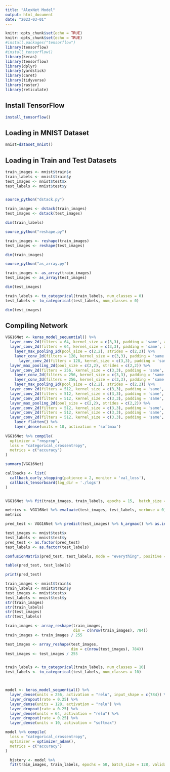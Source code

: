 ```yaml
---
title: "AlexNet Model"
output: html_document
date: "2023-03-01"
---
```


```r
knitr::opts_chunk$set(echo = TRUE)
knitr::opts_chunk$set(echo = TRUE)
#install.packages("tensorflow")
library(tensorflow)
#install_tensorflow()
library(keras)
library(tensorflow)
library(dplyr)
library(yardstick)
library(caret)
library(tidyverse)
library(raster)
library(reticulate)

```

## Install TensorFlow


```r
install_tensorflow()
```

## Loading in MNIST Dataset


```r
mnist=dataset_mnist()
```

## Loading in Train and Test Datasets


```r
train_images <- mnist$train$x
train_labels <- mnist$train$y
test_images <- mnist$test$x
test_labels <- mnist$test$y


source_python("dstack.py")

train_images <- dstack(train_images)
test_images <- dstack(test_images)

dim(train_labels)

source_python("reshape.py")

train_images <- reshape(train_images)
test_images <- reshape(test_images)

dim(train_images)

source_python("as_array.py")

train_images <- as_array(train_images)
test_images <- as_array(test_images)

dim(test_images)

train_labels <- to_categorical(train_labels, num_classes = 0)
test_labels <- to_categorical(test_labels, num_classes = 0)

dim(test_images)
```

## Compiling Network


```r
  
VGG16Net <- keras_model_sequential() %>% 
  layer_conv_2d(filters = 64, kernel_size = c(3,3), padding = 'same', activation = 'relu', input_shape = c(48,48,3)) %>%
  layer_conv_2d(filters = 64, kernel_size = c(3,3), padding = 'same', activation = 'relu') %>%
    layer_max_pooling_2d(pool_size = c(2,2), strides = c(2,2)) %>%
    layer_conv_2d(filters = 128, kernel_size = c(3,3), padding = 'same', activation = 'relu') %>%
      layer_conv_2d(filters = 128, kernel_size = c(3,3), padding = 'same', activation = 'relu') %>%
  layer_max_pooling_2d(pool_size = c(2,2), strides = c(2,2)) %>%
  layer_conv_2d(filters = 256, kernel_size = c(3,3), padding = 'same', activation = 'relu') %>%
    layer_conv_2d(filters = 256, kernel_size = c(3,3), padding = 'same', activation = 'relu') %>%
    layer_conv_2d(filters = 256, kernel_size = c(3,3), padding = 'same', activation = 'relu') %>%
    layer_max_pooling_2d(pool_size = c(2,2), strides = c(2,2)) %>%
  layer_conv_2d(filters = 512, kernel_size = c(3,3), padding = 'same', activation = 'relu') %>%
  layer_conv_2d(filters = 512, kernel_size = c(3,3), padding = 'same', activation = 'relu') %>%
  layer_conv_2d(filters = 512, kernel_size = c(3,3), padding = 'same', activation = 'relu') %>%
  layer_max_pooling_2d(pool_size = c(2,2), strides = c(2,2)) %>%
  layer_conv_2d(filters = 512, kernel_size = c(3,3), padding = 'same', activation = 'relu') %>%
  layer_conv_2d(filters = 512, kernel_size = c(3,3), padding = 'same', activation = 'relu') %>%
  layer_conv_2d(filters = 512, kernel_size = c(3,3), padding = 'same', activation = 'relu') %>%
    layer_flatten() %>%
    layer_dense(units = 10, activation = 'softmax')
    
VGG16Net %>% compile(
  optimizer = "rmsprop",
  loss = "categorical_crossentropy",
  metrics = c("accuracy")
)

summary(VGG16Net)

```

```r
callbacks <- list(
  callback_early_stopping(patience = 2, monitor = 'val_loss'),
  callback_tensorboard(log_dir = './logs')
)


VGG16Net %>% fit(train_images, train_labels, epochs = 15,  batch_size = 128,  callbacks = callbacks, validation_data = list(test_images, test_labels))

metrics <- VGG16Net %>% evaluate(test_images, test_labels, verbose = 0)
metrics
```

```r
pred_test <- VGG16Net %>% predict(test_images) %>% k_argmax() %>% as.integer()

test_images <- mnist$test$x
test_labels <- mnist$test$y
pred_test <- as.factor(pred_test)
test_labels <- as.factor(test_labels)

confusionMatrix(pred_test, test_labels, mode = "everything", positive = "1")

table(pred_test, test_labels)

print(pred_test)
```

```r
train_images <- mnist$train$x
train_labels <- mnist$train$y
test_images <- mnist$test$x
test_labels <- mnist$test$y
str(train_images)
str(train_labels)
str(test_images)
str(test_labels)

train_images <- array_reshape(train_images, 
                              dim = c(nrow(train_images), 784))
train_images <- train_images / 255

test_images <- array_reshape(test_images, 
                             dim = c(nrow(test_images), 784))
test_images <- test_images / 255


train_labels <- to_categorical(train_labels, num_classes = 10)
test_labels <- to_categorical(test_labels, num_classes = 10)



model <- keras_model_sequential() %>%
  layer_dense(units = 256, activation = "relu", input_shape = c(784)) %>%
  layer_dropout(rate = 0.25) %>% 
  layer_dense(units = 128, activation = "relu") %>%
  layer_dropout(rate = 0.25) %>% 
  layer_dense(units = 64, activation = "relu") %>%
  layer_dropout(rate = 0.25) %>%
  layer_dense(units = 10, activation = "softmax")

model %>% compile(
  loss = "categorical_crossentropy",
  optimizer = optimizer_adam(),
  metrics = c("accuracy")
)

  history <- model %>% 
  fit(train_images, train_labels, epochs = 50, batch_size = 128, validation_data = list(test_images, test_labels))

```

